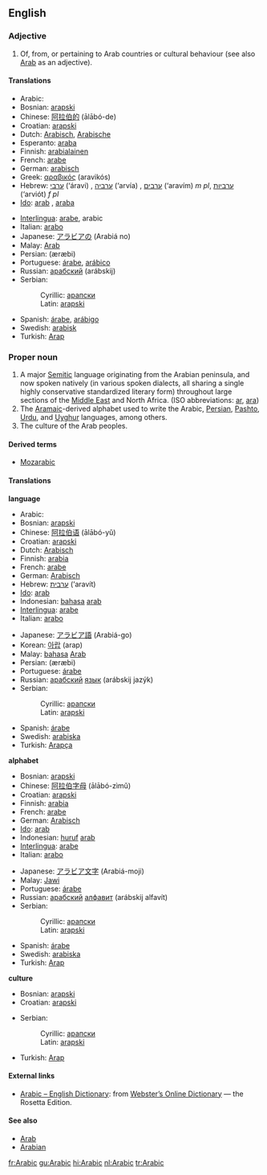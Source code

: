 ==English==
{{wikipedia}}
{{wikibooks}}
===Adjective===
{{en-adj-notcomp}}

# Of, from, or pertaining to Arab countries or cultural behaviour (see also [[Arab]] as an adjective).

====Translations====
{{top}}
*Arabic: {{ARchar|[[عربي]]}} {{Unicode|(ʕárabi)}}         
*Bosnian: [[arapski#Bosnian|arapski]] {{m}}
*Chinese: [[阿拉伯的]] (ālābó-de)
*Croatian: [[arapski#Croatian|arapski]] {{m}}
*Dutch: [[Arabisch]], [[Arabische]]
*Esperanto: [[araba]]
*Finnish: [[arabialainen]]
*French: [[arabe]]
*German: [[arabisch]]
*Greek: [[αραβικός]] (aravikós)
*Hebrew: [[ערבי]] (‘áravi) {{m}}, [[ערביה]] (‘arvía) {{f}}, [[ערבים]] (‘aravím) ''m pl'', [[ערביות]] (‘arviót) ''f pl''
*[[Ido]]: [[arab]] {{m}}, [[araba]] {{f}}
{{mid}}
*[[Interlingua]]: [[arabe]], arabic
*Italian: [[arabo]]
*Japanese: [[アラビア]][[の]] (Arabiá no)
*Malay: [[Arab]]
*Persian: {{FAchar|[[عربی|عَرَبی]]}} (æræbi)
*Portuguese: [[árabe]], [[arábico]]
*Russian: [[арабский]] (arábskij) {{m}}
*Serbian:
*:Cyrillic: [[арапски#Serbian|арапски]] {{m}}
*:Latin: [[arapski#Serbian|arapski]] {{m}}
*Spanish: [[árabe]], [[arábigo]]
*Swedish: [[arabisk]]
*Turkish: [[Arap]]
{{bottom}}

===Proper noun===
{{en-proper noun}}

# A major [[Semitic]] language originating from the Arabian peninsula, and now spoken natively (in various spoken dialects, all sharing a single highly conservative standardized literary form) throughout large sections of the [[Middle East]] and North Africa. (ISO abbreviations: [[ar]], [[ara]])
# The [[Aramaic]]-derived alphabet used to write the Arabic, [[Persian]], [[Pashto]], [[Urdu]], and [[Uyghur]] languages, among others.
# The culture of the Arab peoples.

====Derived terms====
*[[Mozarabic]]

====Translations====
{{top}}
'''language'''
*Arabic: {{ARchar|[[العربية]]}} {{Unicode|(al-ʕarabíyya)}}
*Bosnian: [[arapski#Bosnian|arapski]] {{m}}
*Chinese: [[阿拉伯语]] (ālābó-yǔ)
*Croatian: [[arapski#Croatian|arapski]] {{m}}
*Dutch: [[Arabisch]] {{n}}
*Finnish: [[arabia]]
*French: [[arabe]]
*German: [[Arabisch]]
*Hebrew: [[ערבית]] (‘aravít)
*[[Ido]]: [[arab]]
*Indonesian: [[bahasa]] [[arab]]
*[[Interlingua]]: [[arabe]]
*Italian: [[arabo]]
{{mid}}
*Japanese: [[アラビア語]] (Arabiá-go)
*Korean: [[아랍]] (arap)
*Malay: [[bahasa]] [[Arab]]
*Persian: {{FAchar|[[عربی|عَرَبی]]}} (æræbi)
*Portuguese: [[árabe]] {{m}}
*Russian: [[арабский]] [[язык]] (arábskij jazýk) {{m}} 
*Serbian:
*:Cyrillic: [[арапски#Serbian|арапски]] {{m}}
*:Latin: [[arapski#Serbian|arapski]] {{m}}
*Spanish: [[árabe]] {{m}}
*Swedish: [[arabiska]]
*Turkish: [[Arapça]]
{{bottom}}

'''alphabet'''
{{top}}
*Bosnian: [[arapski#Bosnian|arapski]] {{m}}
*Chinese: [[阿拉伯字母]] (ālābó-zìmǔ)
*Croatian: [[arapski#Croatian|arapski]] {{m}}
*Finnish: [[arabia]]
*French: [[arabe]]
*German: [[Arabisch]]
*[[Ido]]: [[arab]]
*Indonesian: [[huruf]] [[arab]]
*[[Interlingua]]: [[arabe]]
*Italian: [[arabo]]
{{mid}}
*Japanese: [[アラビア文字]] (Arabiá-moji)
*Malay: [[Jawi]]
*Portuguese: [[árabe]] {{m}}
*Russian: [[арабский]] [[алфавит]] (arábskij alfavít) {{m}}
*Serbian:
*:Cyrillic: [[арапски#Serbian|арапски]] {{m}}
*:Latin: [[arapski#Serbian|arapski]] {{m}}
*Spanish: [[árabe]] {{m}}
*Swedish: [[arabiska]]
*Turkish: [[Arap]]
{{bottom}}

'''culture'''
{{top}}
*Bosnian: [[arapski#Bosnian|arapski]] {{m}}
*Croatian: [[arapski#Croatian|arapski]] {{m}}
{{mid}}
*Serbian:
*:Cyrillic: [[арапски#Serbian|арапски]] {{m}}
*:Latin: [[arapski#Serbian|arapski]] {{m}}
*Turkish: [[Arap]]
{{bottom}}

====External links====
{{interwiktionary|code=ar}}
*[http://www.websters-online-dictionary.org/definition/Arabic-english/ Arabic – English Dictionary]: from [http://www.websters-online-dictionary.org Webster’s Online Dictionary] — the Rosetta Edition.

====See also====
*[[Arab]]
*[[Arabian]]

[[fr:Arabic]]
[[gu:Arabic]]
[[hi:Arabic]]
[[nl:Arabic]]
[[tr:Arabic]]